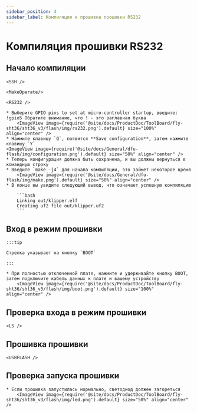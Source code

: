 ```yaml
---
sidebar_position: 4
sidebar_label: Компиляция и прошивка прошивки RS232
---
```





# Компиляция прошивки RS232

## Начало компиляции

    <SSH />

    <MakeOperate/>

    <RS232 />

    * Выберите GPIO pins to set at micro-controller startup, введите: !gpio5 Обратите внимание, что ! - это заглавная буква
        <ImageView image={require('@site/docs/ProductDoc/ToolBoard/fly-sht36/sht36_v3/flash/img/rs232.png').default} size="100%" align="center" />
    * Нажмите клавишу `Q`, появится **Save configuration**, затем нажмите клавишу `Y`
    <ImageView image={require('@site/docs/General/dfu-flash/img/configuration.png').default} size="50%" align="center" />
    * Теперь конфигурация должна быть сохранена, и вы должны вернуться в командную строку
    * Введите `make -j4` для начала компиляции, это займет некоторое время
        <ImageView image={require('@site/docs/General/dfu-flash/img/make.png').default} size="50%" align="center" />
    * В конце вы увидите следующий вывод, что означает успешную компиляцию

        ```bash
        Linking out/klipper.elf
        Creating uf2 file out/klipper.uf2
        ```

## Вход в режим прошивки

    :::tip

    Стрелка указывает на кнопку `BOOT`

    :::

    * При полностью отключенной плате, нажмите и удерживайте кнопку BOOT, затем подключите кабель данных к плате и вашему устройству
        <ImageView image={require('@site/docs/ProductDoc/ToolBoard/fly-sht36/sht36_v3/flash/img/boot.png').default} size="100%" align="center" />

## Проверка входа в режим прошивки

    <LS />


## Прошивка прошивки 
    
    <USBFLASH />
    


## Проверка запуска прошивки

    * Если прошивка запустилась нормально, светодиод должен загореться
        <ImageView image={require('@site/docs/ProductDoc/ToolBoard/fly-sht36/sht36_v3/flash/img/led.png').default} size="50%" align="center" />

